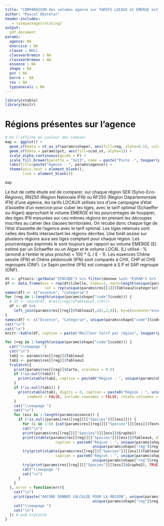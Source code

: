 ```yaml
---
title: "COMPARAISON des volumes agence sur TARIFS LOCAUX et EMERGE estimé SR"
author: "Pascal Obstetar"
header-includes:
   - \usepackage{rotating}
output:
  pdf_document
params:
  agence: NA
  exercice : NA
  clause : NULL
  classearbremin : NA
  classearbremax : NA
  essence : NA
  shape : NA
  pst : NA
  barre :  NA
  res : NA
  typzonecalc : NA
---
```


```r
library(xtable)
library(knitr)
```


# Régions présentes sur l'agence
  
```r
# On l'affiche en couleur des codeser
map <- ggplot() +
  geom_sf(data = st_as_sf(params$shape), aes(fill=reg, alpha=0.1), color = "white") +
  geom_sf(data = params$pst, aes(fill=ccod_ut, alpha=1)) +
  scale_alpha_continuous(guide = F) +
  scale_fill_brewer(palette = "Set3", name = paste("Poste -", toupper(params$typzonecalc))) +
  labs(title=paste("Agence - ", params$agence)) +
  theme(axis.text = element_blank(),
        line = element_blank())

map
```

Le but de cette étude est de comparer, sur chaque région SER (Sylvo-Eco-Régions), RN250 (Région Nationale IFN) ou RF250 (Région Départementale IFN) d'une agence, les tarifs LOCAUX utilisés lors d'une campagne d'état d'assiette d'un exercice pour cuber les tiges, avec le tarif optimal (Schaeffer ou Algan) approchant le volume EMERGE et les pourcentages de houppier, des tiges IFN mesurées sur ces mêmes régions en prenant les découpes inscrites au cahier des clauses territoriales. On recube donc chaque tige de l'état d'assiette de l'agence avec le tarif optimal. Les tiges retenues sont celles des forêts intersectant les régions décrites. Une forêt assise sur plusieurs régions aura ses tiges comptant pour chaque région.
Les pourcentages exprimés le sont toujours par rapport au volume EMERGE (E) estimé par un Schaeffer ou un Algan et le volume LOCAL (L) utilisé : % (arrondi à l'entier le plus proche) = 100 * (L / E - 1).
Les essences Chêne sessile (IFN) et Chêne pédonculé (IFN) sont comparés à CHX, CHP et CHS regroupés (ONF). Le Sapin pectiné (IFN) est comapré à S.P et SAP regroupé (ONF).

```r
dt <- gftools::getData("IFNCODE") %>% filter(donnee %in% "ESPAR") %>% filter(code %in% params$essence)
df <- data.frame(ess = rep(dt$libelle, times=1, each=length(unique(params$res[[1]]$Tableau2$categorie))), 
                  cat = rep(unique(params$res[[1]]$Tableau2$categorie), times=length(params$essence)))
names(df) <- c("essence", "categorie")
for (reg in 1:length(unique(params$shape["code"]$code))) {
  # df <- cbind(df, bres[[reg]]$Tableau2[,c(9)])
  df <- df %>%
    left_join(params$res[[reg]]$Tableau2[,c(1,2,9)], by=c(essence="essence", categorie="categorie"))
}
names(df) <- c("Essence", "Catégorie", unique(params$shape["code"]$code))
cat("\n")
cat("\n")
knitr::kable(df, caption = paste("Meilleur tarif par région", toupper(params$typzonecalc)))
```


```r
for (reg in 1:length(unique(params$shape["code"]$code))) {
  cat("\\newpage ")
  cat("\n")
  tab2 <- params$res[[reg]]$Tableau2
  tab1 <- params$res[[reg]]$Tableau1
  tryCatch({
    print(params$res[[reg]]$Carte, scalebox = 0.5)
    if (!is.null(tab2)) {
      print(xtable(tab2, caption = paste0("Région : ", unique(params$shape["code"]$code)[reg], "-", unique(params$shape["reg"]$reg)[reg])), comment = FALSE)
    }
    if (!is.null(tab1)) {
      print(xtable(tab1, digits = 0, caption = paste0("Région : ", unique(params$shape["code"]$code)[reg], "-", unique(params$shape["reg"]$reg)[reg])),
          comment = FALSE, include.rownames = FALSE, rotate.colnames = TRUE, scalebox = 0.7)
    }
    cat("\\newpage ")
    cat("\n")
    for (ess in 1:length(params$essence)) {
      if (!is.null(params$res[[reg]][["Species"]][[ess]])) {
        for (i in 1:6) {cat(params$res[[reg]][["Species"]][[ess]]$Texte[i], "\n")}
        cat("\n")
        print(params$res[[reg]][["Species"]][[ess]]$Graphe1)
        print(xtable(params$res[[reg]][["Species"]][[ess]]$Tableau4, digits=0,
                       caption = paste0("Région : ", unique(params$shape["code"]$code)[reg], "-",
                                        unique(params$shape["reg"]$reg)[reg])), comment = FALSE, scalebox = 0.8, include.rownames = FALSE)
        try(print(xtable(params$res[[reg]][["Species"]][[ess]]$Tableau6, digits=0,
                       caption = paste0("Région : ", unique(params$shape["code"]$code)[reg], "-",
                                        unique(params$shape["reg"]$reg)[reg])), comment = FALSE, scalebox = 0.8, include.rownames = FALSE))
        try(print(params$res[[reg]][["Species"]][[ess]]$Graphe2), TRUE)
        cat("\\newpage ")
        cat("\n")
      }
    }
  }, error = function(err){
    cat("\n")
    print(paste("AUCUNE DONNÉE CALCULÉE POUR LA REGION", unique(params$shape["code"]$code)[reg], "-",
                                        unique(params$shape["reg"]$reg)[reg], "."))
    cat("\\newpage ")
    cat("\n")
  }) # end tryCatch
}
```
